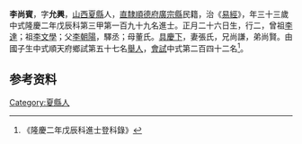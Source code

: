 {{明清人物信息框
| 姓名 = 李尚賓
| 原名 =
| 圖片名稱= 
| 圖片大小 =
| 圖片說明 = 
| 最高職務 =
| 國家 = 大明 
| 爵位 =
| 籍貫 = [[山西|山西]][[夏縣|夏縣]]
| 族裔 = 
| 字號 = 
| 諡號 =
| 出生日期 = 正月二十六日
| 出生地點 =
| 逝世日期 = 卒年不詳 
| 逝世地點 =
| 墓葬 =
| 配偶 = 張氏
| 親屬 = 曾祖[[李達|李達]]，祖[[李文學|李文學]]，父[[李朝陽|李朝陽]]，母董氏
| 出身 =
* 隆慶二年戊辰科同進士出身
| 經歷 =
| 著作 = 
}}
'''李尚賓'''{{BD|1536年||？年||}}，字'''允興'''，[[山西|山西]][[夏縣|夏縣]]人，[[直隸|直隸]][[順德府|順德府]][[廣宗縣|廣宗縣]]民籍，治《[[易經|易經]]》，年三十三歲中式隆慶二年戊辰科第三甲第一百九十九名進士。正月二十六日生，行二，曾祖[[李達|李達]]；祖[[李文學|李文學]]；父[[李朝陽|李朝陽]]，驛丞；母董氏。[[具慶下|具慶下]]，妻張氏，兄尚謙，弟尚賢。由國子生中式順天府鄉試第五十七名[[舉人|舉人]]，[[會試|會試]]中式第二百四十二名<ref>《隆慶二年戊辰科進士登科錄》</ref>。

== 参考资料 ==
{{reflist}}

{{隆慶二年戊辰科殿试金榜}}

{{Authority control}}

{{DEFAULTSORT:}}
[[Category:夏縣人|Category:夏縣人]]


{{明朝人物小作品}}
